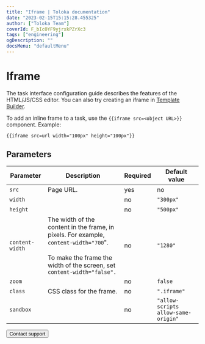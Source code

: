 ```yaml
---
title: "Iframe | Toloka documentation"
date: "2023-02-15T15:15:28.455325"
author: ["Toloka Team"]
coverId: F_bIcOYF9yjrxkPZrXc3
tags: ["engineering"]
ogDescription: ""
docsMenu: "defaultMenu"
---
```



# Iframe

<Note mode="note" title="Note">

The task interface configuration guide describes the features of the HTML/JS/CSS editor. You can also try creating an iframe in [Template Builder](/docs/template-builder/reference/view.iframe).

</Note>

To add an inline frame to a task, use the `{{iframe src=<object URL>}}` component. Example:

```plaintext
{{iframe src=url width="100px" height="100px"}}
```

## Parameters

**Parameter**|**Description**|**Required**|**Default value**
----- | ----- | ----- | -----
`src`| Page URL. | yes | no
`width`| <IframeTable1/>| no | `"300px"`
`height`| <IframeTable2/>| no | `"500px"`
`content-width`| The width of the content in the frame, in pixels. For example, `content-width="700`".<br/><br/>To make the frame the width of the screen, set `content-width="false".` | no | `"1280"`
`zoom`| <IframeTable3/>| no | `false`
`class`| CSS class for the frame. | no | `".iframe"`
`sandbox`| <IframeTable4/>| no | `"allow-scripts allow-same-origin"`

<Button themeColor="light" view="default" size="l" type="link" url="/docs/guide/troubleshooting/support?form-source=guide-t-components-iframe">Contact support</Button>
